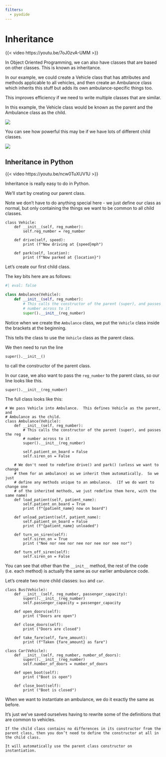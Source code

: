 ```yaml
---
filters:
  - pyodide
---
```


# Inheritance

{{< video https://youtu.be/7oJ0zvA-UMM >}}

In Object Oriented Programming, we can also have classes that are based on other classes.  This is known as inheritance.

In our example, we could create a Vehicle class that has attributes and methods applicable to all vehicles, and then create an Ambulance class which inherits this stuff but adds its own ambulance-specific things too.

This improves efficiency if we need to write multiple classes that are similar.

In this example, the Vehicle class would be known as the parent and the Ambulance class as the child.

![](assets/2024-05-20-12-18-22.png)

You can see how powerful this may be if we have lots of different child classes.

![](assets/2024-05-20-12-18-58.png)

## Inheritance in Python

{{< video https://youtu.be/ncw0TuXUV1U >}}

Inheritance is really easy to do in Python.

We'll start by creating our parent class.

Note we don't have to do anything special here - we just define our class as normal, but only containing the things we want to be common to all child classes.

```pyodide-python
class Vehicle:
    def __init__(self, reg_number):
        self.reg_number = reg_number

    def drive(self, speed):
        print (f"Now driving at {speed}mph")

    def park(self, location):
        print (f"Now parked at {location}")
```

Let's create our first child class.

The key bits here are as follows:

```python
#| eval: false

class Ambulance(Vehicle):
    def __init__(self, reg_number):
        # This calls the constructor of the parent (super), and passes the reg
        # number across to it
        super().__init__(reg_number)
```

Notice when we create the `Ambulance` class, we put the `Vehicle` class inside the brackets at the beginning.

This tells the class to use the `Vehicle` class as the parent class.

We then need to run the line
```
super().__init__()
```
to call the constructor of the parent class.

In our case, we also want to pass the `reg_number` to the parent class, so our line looks like this.
```
super().__init__(reg_number)
```

The full class looks like this:

```pyodide-python
# We pass Vehicle into Ambulance.  This defines Vehicle as the parent, and
# Ambulance as the child.
class Ambulance(Vehicle):
    def __init__(self, reg_number):
        # This calls the constructor of the parent (super), and passes the reg
        # number across to it
        super().__init__(reg_number)

        self.patient_on_board = False
        self.siren_on = False

    # We don't need to redefine drive() and park() (unless we want to change
    # them for an ambulance) as we inherit them automatically.  So we just
    # define any methods unique to an ambulance.  (If we do want to change one
    # of the inherited methods, we just redefine them here, with the same name)
    def load_patient(self, patient_name):
        self.patient_on_board = True
        print (f"{patient_name} now on board")

    def unload_patient(self, patient_name):
        self.patient_on_board = False
        print (f"{patient_name} unloaded")

    def turn_on_siren(self):
        self.siren_on = True
        print ("Nee nor nee nor nee nor nee nor nee nor")

    def turn_off_siren(self):
        self.siren_on = False
```

You can see that other than the `__init__` method, the rest of the code (i.e. each method) is actually the same as our earlier ambulance code.

Let's create two more child classes: `bus` and `car`.

```pyodide-python
class Bus(Vehicle):
    def __init__(self, reg_number, passenger_capacity):
        super().__init__(reg_number)
        self.passenger_capacity = passenger_capacity

    def open_doors(self):
        print ("Doors are open")

    def close_doors(self):
        print ("Doors are closed")

    def take_fare(self, fare_amount):
        print (f"Taken {fare_amount} as fare")
```

```pyodide-python
class Car(Vehicle):
    def __init__(self, reg_number, number_of_doors):
        super().__init__(reg_number)
        self.number_of_doors = number_of_doors

    def open_boot(self):
        print ("Boot is open")

    def close_boot(self):
        print ("Boot is closed")
```

When we want to instantiate an ambulance, we do it exactly the same as before.

It’s just we’ve saved ourselves having to rewrite some of the definitions that are common to vehicles.


```.callout-note
If the child class contains no differences in its constructor from the parent class, then you don’t need to define the constructor at all in the child class.

It will automatically use the parent class constructor on instantiation.

```
